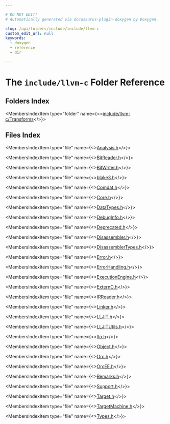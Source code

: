 ```yaml
---

# DO NOT EDIT!
# Automatically generated via docusaurus-plugin-doxygen by Doxygen.

slug: /api/folders/include/include/llvm-c
custom_edit_url: null
keywords:
  - doxygen
  - reference
  - dir

---
```





# The `include/llvm-c` Folder Reference

<DoxygenPage pluginConfig={pluginConfig}>



## Folders Index

<MembersIndex>

<MembersIndexItem
  type="folder"
  name={<><a href="/docs/api/folders/include/include/llvm-c/include/llvm-c/transforms">include/llvm-c/Transforms</a></>}>
</MembersIndexItem>

</MembersIndex>

## Files Index

<MembersIndex>

<MembersIndexItem
  type="file"
  name={<><a href="/docs/api/files/include/include/llvm-c/analysis-h">Analysis.h</a></>}>
</MembersIndexItem>

<MembersIndexItem
  type="file"
  name={<><a href="/docs/api/files/include/include/llvm-c/bitreader-h">BitReader.h</a></>}>
</MembersIndexItem>

<MembersIndexItem
  type="file"
  name={<><a href="/docs/api/files/include/include/llvm-c/bitwriter-h">BitWriter.h</a></>}>
</MembersIndexItem>

<MembersIndexItem
  type="file"
  name={<><a href="/docs/api/files/include/include/llvm-c/blake3-h">blake3.h</a></>}>
</MembersIndexItem>

<MembersIndexItem
  type="file"
  name={<><a href="/docs/api/files/include/include/llvm-c/comdat-h">Comdat.h</a></>}>
</MembersIndexItem>

<MembersIndexItem
  type="file"
  name={<><a href="/docs/api/files/include/include/llvm-c/core-h">Core.h</a></>}>
</MembersIndexItem>

<MembersIndexItem
  type="file"
  name={<><a href="/docs/api/files/include/include/llvm-c/datatypes-h">DataTypes.h</a></>}>
</MembersIndexItem>

<MembersIndexItem
  type="file"
  name={<><a href="/docs/api/files/include/include/llvm-c/debuginfo-h">DebugInfo.h</a></>}>
</MembersIndexItem>

<MembersIndexItem
  type="file"
  name={<><a href="/docs/api/files/include/include/llvm-c/deprecated-h">Deprecated.h</a></>}>
</MembersIndexItem>

<MembersIndexItem
  type="file"
  name={<><a href="/docs/api/files/include/include/llvm-c/disassembler-h">Disassembler.h</a></>}>
</MembersIndexItem>

<MembersIndexItem
  type="file"
  name={<><a href="/docs/api/files/include/include/llvm-c/disassemblertypes-h">DisassemblerTypes.h</a></>}>
</MembersIndexItem>

<MembersIndexItem
  type="file"
  name={<><a href="/docs/api/files/include/include/llvm-c/error-h">Error.h</a></>}>
</MembersIndexItem>

<MembersIndexItem
  type="file"
  name={<><a href="/docs/api/files/include/include/llvm-c/errorhandling-h">ErrorHandling.h</a></>}>
</MembersIndexItem>

<MembersIndexItem
  type="file"
  name={<><a href="/docs/api/files/include/include/llvm-c/executionengine-h">ExecutionEngine.h</a></>}>
</MembersIndexItem>

<MembersIndexItem
  type="file"
  name={<><a href="/docs/api/files/include/include/llvm-c/externc-h">ExternC.h</a></>}>
</MembersIndexItem>

<MembersIndexItem
  type="file"
  name={<><a href="/docs/api/files/include/include/llvm-c/irreader-h">IRReader.h</a></>}>
</MembersIndexItem>

<MembersIndexItem
  type="file"
  name={<><a href="/docs/api/files/include/include/llvm-c/linker-h">Linker.h</a></>}>
</MembersIndexItem>

<MembersIndexItem
  type="file"
  name={<><a href="/docs/api/files/include/include/llvm-c/lljit-h">LLJIT.h</a></>}>
</MembersIndexItem>

<MembersIndexItem
  type="file"
  name={<><a href="/docs/api/files/include/include/llvm-c/lljitutils-h">LLJITUtils.h</a></>}>
</MembersIndexItem>

<MembersIndexItem
  type="file"
  name={<><a href="/docs/api/files/include/include/llvm-c/lto-h">lto.h</a></>}>
</MembersIndexItem>

<MembersIndexItem
  type="file"
  name={<><a href="/docs/api/files/include/include/llvm-c/object-h">Object.h</a></>}>
</MembersIndexItem>

<MembersIndexItem
  type="file"
  name={<><a href="/docs/api/files/include/include/llvm-c/orc-h">Orc.h</a></>}>
</MembersIndexItem>

<MembersIndexItem
  type="file"
  name={<><a href="/docs/api/files/include/include/llvm-c/orcee-h">OrcEE.h</a></>}>
</MembersIndexItem>

<MembersIndexItem
  type="file"
  name={<><a href="/docs/api/files/include/include/llvm-c/remarks-h">Remarks.h</a></>}>
</MembersIndexItem>

<MembersIndexItem
  type="file"
  name={<><a href="/docs/api/files/include/include/llvm-c/support-h">Support.h</a></>}>
</MembersIndexItem>

<MembersIndexItem
  type="file"
  name={<><a href="/docs/api/files/include/include/llvm-c/target-h">Target.h</a></>}>
</MembersIndexItem>

<MembersIndexItem
  type="file"
  name={<><a href="/docs/api/files/include/include/llvm-c/targetmachine-h">TargetMachine.h</a></>}>
</MembersIndexItem>

<MembersIndexItem
  type="file"
  name={<><a href="/docs/api/files/include/include/llvm-c/types-h">Types.h</a></>}>
</MembersIndexItem>

</MembersIndex>


</DoxygenPage>
